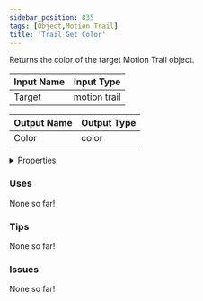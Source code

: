 ```yaml
---
sidebar_position: 835
tags: [Object,Motion Trail]
title: 'Trail Get Color'
---
```


Returns the color of the target Motion Trail object.




<EsbSvg />

| Input Name | Input Type |
|-----------|-----------|
| Target | motion trail |

| Output Name | Output Type |
|-----------|-----------|
| Color | color |


<details>
  <summary>Properties</summary>
  <div>
    <div>
    <table>
      <thead>
        <tr>
          <th>Is beta required?</th>
          <th>❌</th>
        </tr>
        <tr>
          <th>Is this chip a trolling risk?</th>
          <th>❌</th>
        </tr>
        <tr>
          <th>Is this chip a role assignment risk?</th>
          <th>❌</th>
        </tr>
        <tr>
          <th>Chip UUID</th>
          <th>f8c16cc7-ceaf-471a-b196-5d46ec7ab72a</th>
        </tr>
      </thead>
    </table>
    </div>
  </div>
</details>

### Uses

None so far!

### Tips

None so far!

### Issues

None so far!